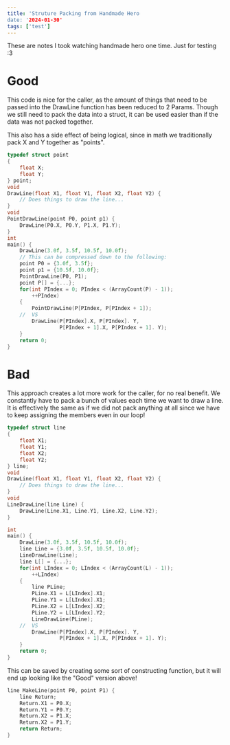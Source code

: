 ```yaml
---
title: 'Struture Packing from Handmade Hero
date: '2024-01-30'
tags: ['test']
---
```

These are notes I took watching handmade hero one time. Just for testing :3

# Good
This code is nice for the caller, as the amount of things that need to be passed into the DrawLine function has been reduced to 2 Params. Though we still need to pack the data into a struct, it can be used easier than if the data was not packed together.

This also has a side effect of being logical, since in math we traditionally pack X and Y together as "points".

```C
typedef struct point 
{
	float X;
	float Y;
} point;
void 
DrawLine(float X1, float Y1, float X2, float Y2) {
	// Does things to draw the line...
}
void
PointDrawLine(point P0, point p1) {
	DrawLine(P0.X, P0.Y, P1.X, P1.Y);
}
int 
main() {
	DrawLine(3.0f, 3.5f, 10.5f, 10.0f);
	// This can be compressed down to the following:
	point P0 = {3.0f, 3.5f};
	point p1 = {10.5f, 10.0f};
	PointDrawLine(P0, P1);
	point P[] = {...};
	for(int PIndex = 0; PIndex < (ArrayCount(P) - 1));
		++PIndex)
	{
		PointDrawLine(P[PIndex, P[PIndex + 1]);
	//  VS
	    DrawLine(P[PIndex].X, P[PIndex]. Y, 
	             P[PIndex + 1].X, P[PIndex + 1]. Y);
	}
	return 0;
}
```
# Bad
This approach creates a lot more work for the caller, for no real benefit. We constantly have to pack a bunch of values each time we want to draw a line. It is effectively the same as if we did not pack anything at all since we have to keep assigning the members even in our loop!

```C
typedef struct line 
{
	float X1;
	float Y1;
	float X2;
	float Y2;
} line;
void 
DrawLine(float X1, float Y1, float X2, float Y2) {
	// Does things to draw the line...
}
void
LineDrawLine(line Line) {
	DrawLine(Line.X1, Line.Y1, Line.X2, Line.Y2);
}

int
main() {
	DrawLine(3.0f, 3.5f, 10.5f, 10.0f);
	line Line = {3.0f, 3.5f, 10.5f, 10.0f};
	LineDrawLine(Line);
	line L[] = {...};
	for(int LIndex = 0; LIndex < (ArrayCount(L) - 1));
		++LIndex)
	{
		line PLine;
		PLine.X1 = L[LIndex].X1;
		PLine.Y1 = L[LIndex].X1;
		PLine.X2 = L[LIndex].X2;
		PLine.Y2 = L[LIndex].Y2;
		LineDrawLine(PLine);
	//  VS
		DrawLine(P[PIndex].X, P[PIndex]. Y, 
				 P[PIndex + 1].X, P[PIndex + 1]. Y);
	}
	return 0;
}
```

This can be saved by creating some sort of constructing function, but it will end up looking like the "Good" version above!
```C
line MakeLine(point P0, point P1) {
	line Return;
	Return.X1 = P0.X;
	Return.Y1 = P0.Y;
	Return.X2 = P1.X;
	Return.X2 = P1.Y;
	return Return;	
}
